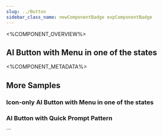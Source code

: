 ```yaml
---
slug: ../Button
sidebar_class_name: newComponentBadge expComponentBadge
---
```



<%COMPONENT_OVERVIEW%>

## AI Button with Menu in one of the states
<ButtonMenu />

<%COMPONENT_METADATA%>

## More Samples

### Icon-only AI Button with Menu in one of the states

<IconOnlyButton />

### AI Button with Quick Prompt Pattern

<ButtonQuickPromptPattern />
```